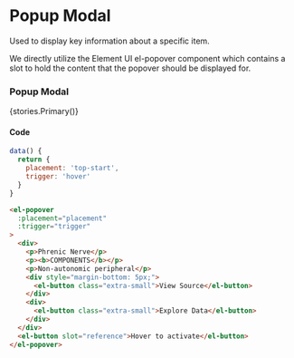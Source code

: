 

<Meta title="Components/Popup Modal" component={ElPopover} />

# Popup Modal

Used to display key information about a specific item.

We directly utilize the Element UI el-popover component which contains a slot to hold the content that the popover should be displayed for.

### Popup Modal

<Story name='Primary'>{stories.Primary()}</Story>

#### Code

```js
data() {
  return {
    placement: 'top-start',
    trigger: 'hover'
  }
}
```

```html
<el-popover
  :placement="placement"
  :trigger="trigger" 
>
  <div>
    <p>Phrenic Nerve</p>
    <p><b>COMPONENTS</b></p>
    <p>Non-autonomic peripheral</p>
    <div style="margin-bottom: 5px;">
      <el-button class="extra-small">View Source</el-button>
    </div>
    <div>
      <el-button class="extra-small">Explore Data</el-button>
    </div>
  </div>
  <el-button slot="reference">Hover to activate</el-button>
</el-popover>
```